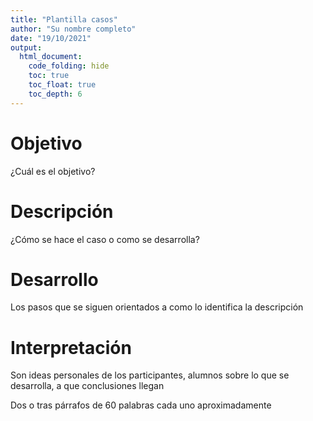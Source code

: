 ---
title: "Plantilla casos"
author: "Su nombre completo"
date: "19/10/2021"
output: 
  html_document:
    code_folding: hide
    toc: true
    toc_float: true
    toc_depth: 6
---

# Objetivo

¿Cuál es el objetivo?

# Descripción

¿Cómo se hace el caso o como se desarrolla?

# Desarrollo

Los pasos que se siguen orientados a como lo identifica la descripción

# Interpretación

Son ideas personales de los participantes, alumnos sobre lo que se desarrolla, a que conclusiones llegan

Dos o tras párrafos de 60 palabras cada uno aproximadamente
